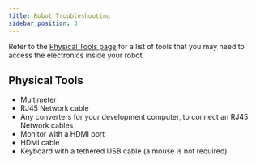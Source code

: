 ```yaml
---
title: Robot Troubleshooting
sidebar_position: 3
---
```


Refer to the [Physical Tools page](./physical_tools/#common_hand_tools) for a list of tools that you may need to access the electronics inside your robot.

## Physical Tools

- Multimeter
- RJ45 Network cable
- Any converters for your development computer, to connect an RJ45 Network cables
- Monitor with a HDMI port
- HDMI cable
- Keyboard with a tethered USB cable (a mouse is not required)
